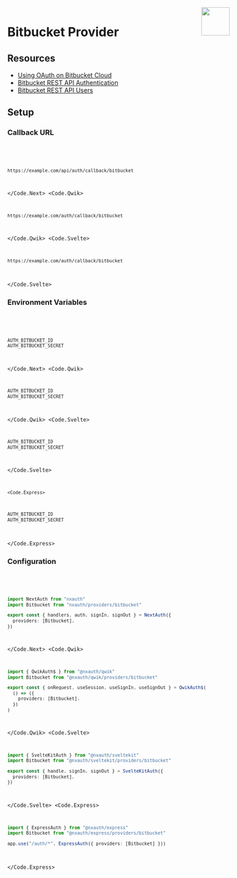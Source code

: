 
<img align="right" src="/img/providers/bitbucket.svg" height="64" width="64" />

# Bitbucket Provider

## Resources

- [Using OAuth on Bitbucket Cloud](https://support.atlassian.com/bitbucket-cloud/docs/use-oauth-on-bitbucket-cloud/)
- [Bitbucket REST API Authentication](https://developer.atlassian.com/cloud/bitbucket/rest/intro/#authentication)
- [Bitbucket REST API Users](https://developer.atlassian.com/cloud/bitbucket/rest/api-group-users/#api-group-users)

## Setup

### Callback URL

<Code>
  <Code.Next>

```bash
https://example.com/api/auth/callback/bitbucket
```

  </Code.Next>
  <Code.Qwik>

```bash
https://example.com/auth/callback/bitbucket
```

  </Code.Qwik>
  <Code.Svelte>

```bash
https://example.com/auth/callback/bitbucket
```

  </Code.Svelte>
</Code>

### Environment Variables

<Code>
  <Code.Next>

```bash filename=".env.local"
AUTH_BITBUCKET_ID
AUTH_BITBUCKET_SECRET
```

  </Code.Next>
  <Code.Qwik>

```bash filename=".env"
AUTH_BITBUCKET_ID
AUTH_BITBUCKET_SECRET
```

  </Code.Qwik>
  <Code.Svelte>

```bash filename=".env"
AUTH_BITBUCKET_ID
AUTH_BITBUCKET_SECRET
```

  </Code.Svelte>

    <Code.Express>

```bash filename=".env"
AUTH_BITBUCKET_ID
AUTH_BITBUCKET_SECRET
```

  </Code.Express>
</Code>

### Configuration

<Code>
  <Code.Next>

```ts filename="@/auth.ts"
import NextAuth from "nxauth"
import Bitbucket from "nxauth/providers/bitbucket"

export const { handlers, auth, signIn, signOut } = NextAuth({
  providers: [Bitbucket],
})
```

  </Code.Next>
  <Code.Qwik>
  
```ts filename="/src/routes/plugin@nxauth.ts"
import { QwikAuth$ } from "@nxauth/qwik"
import Bitbucket from "@nxauth/qwik/providers/bitbucket"

export const { onRequest, useSession, useSignIn, useSignOut } = QwikAuth$(
  () => ({
    providers: [Bitbucket],
  })
)
```

  </Code.Qwik>
  <Code.Svelte>

```ts filename="/src/auth.ts"
import { SvelteKitAuth } from "@nxauth/sveltekit"
import Bitbucket from "@nxauth/sveltekit/providers/bitbucket"

export const { handle, signIn, signOut } = SvelteKitAuth({
  providers: [Bitbucket],
})
```

  </Code.Svelte>
  <Code.Express>

```ts filename="/src/app.ts"
import { ExpressAuth } from "@nxauth/express"
import Bitbucket from "@nxauth/express/providers/bitbucket"

app.use("/auth/*", ExpressAuth({ providers: [Bitbucket] }))
```

  </Code.Express>
</Code>
